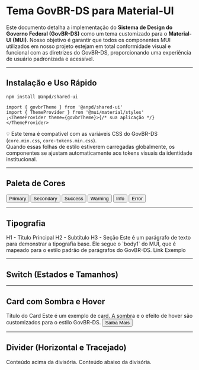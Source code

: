 
<Meta title="Documentação/Tema GovBR-DS" />

# Tema GovBR-DS para Material-UI

Este documento detalha a implementação do **Sistema de Design do Governo Federal (GovBR-DS)** como
um tema customizado para o **Material-UI (MUI)**. Nosso objetivo é garantir que todos os
componentes MUI utilizados em nosso projeto estejam em total conformidade visual e funcional com
as diretrizes do GovBR-DS, proporcionando uma experiência de usuário padronizada e acessível.

---

## Instalação e Uso Rápido

```
npm install @anpd/shared-ui
```

```tsx
import { govbrTheme } from '@anpd/shared-ui'
import { ThemeProvider } from '@mui/material/styles'
;<ThemeProvider theme={govbrTheme}>{/* sua aplicação */}</ThemeProvider>
```

💡 Este tema é compatível com as variáveis CSS do GovBR-DS (`core.min.css`, `core-tokens.min.css`).  
Quando essas folhas de estilo estiverem carregadas globalmente, os componentes se ajustam automaticamente aos tokens visuais da identidade institucional.

---

## Paleta de Cores

<GovBRThemePreview>
  <Button variant="contained" color="primary" sx={{ mr: 2 }}>
    Primary
  </Button>
  <Button variant="contained" color="secondary" sx={{ mr: 2 }}>
    Secondary
  </Button>
  <Button variant="contained" color="success" sx={{ mr: 2 }}>
    Success
  </Button>
  <Button variant="contained" color="warning" sx={{ mr: 2 }}>
    Warning
  </Button>
  <Button variant="contained" color="info" sx={{ mr: 2 }}>
    Info
  </Button>
  <Button variant="contained" color="error">
    Error
  </Button>
</GovBRThemePreview>

---

## Tipografia

<GovBRThemePreview>
  <Typography variant="h1" gutterBottom>
    H1 - Título Principal
  </Typography>
  <Typography variant="h2" gutterBottom>
    H2 - Subtítulo
  </Typography>
  <Typography variant="h3" gutterBottom>
    H3 - Seção
  </Typography>
  <Typography variant="body1" gutterBottom>
    Este é um parágrafo de texto para demonstrar a tipografia base. Ele segue o `body1` do MUI, que
    é mapeado para o estilo padrão de parágrafos do GovBR-DS.
  </Typography>
  <Link href="#" variant="body1">
    Link Exemplo
  </Link>
</GovBRThemePreview>

---

## Switch (Estados e Tamanhos)

<GovBRThemePreview>
  <Switch defaultChecked sx={{ mr: 2 }} />
  <Switch sx={{ mr: 2 }} />
  <Switch size="small" defaultChecked sx={{ mr: 2 }} />
  <Switch size="large" sx={{ mr: 2 }} />
  <Switch disabled defaultChecked />
</GovBRThemePreview>

---

## Card com Sombra e Hover

<GovBRThemePreview>
  <Card
    sx={{
      p: 3,
      maxWidth: 300,
      '&:hover': {
        backgroundImage: 'linear-gradient(rgba(51,51,51,0.16),rgba(51,51,51,0.16))',
      },
    }}
  >
    <Typography variant="h5" sx={{ mb: 1 }}>
      Título do Card
    </Typography>
    <Typography variant="body1">
      Este é um exemplo de card. A sombra e o efeito de hover são customizados para o estilo
      GovBR-DS.
    </Typography>
    <Button variant="outlined" sx={{ mt: 2 }}>
      Saiba Mais
    </Button>
  </Card>
</GovBRThemePreview>

---

## Divider (Horizontal e Tracejado)

<GovBRThemePreview>
  <Typography variant="body1">Conteúdo acima da divisória.</Typography>
  <Divider sx={{ my: 2 }} />
  <Typography variant="body1">Conteúdo abaixo da divisória.</Typography>
  <Divider sx={{ my: 2 }} variant="fullWidth" />
</GovBRThemePreview>
